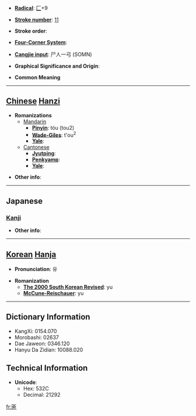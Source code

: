 * '''[[Wiktionary:Chinese radical index| Radical]]''': [[Wiktionary:Chinese radical index 匚|匚]]+9

* '''[[Wiktionary:Chinese total strokes index|Stroke number]]''': [[Wiktionary:Chinese total strokes index 11|11]]

* '''Stroke order''': 

* '''[[Wiktionary:Chinese four corner index|Four-Corner System]]''': 

* '''[[Wiktionary:Chinese Cangjie index|Cangjie input]]''': 尸人一弓 (SOMN)

* '''Graphical Significance and Origin''': 

* '''Common Meaning'''

----

== [[Chinese]] [[Hanzi]] ==

* '''Romanizations'''
** [[Mandarin]]
*** '''[[Pinyin]]''': tóu (tou2)
*** '''[[Wade-Giles]]''': t'ou<sup>2</sup>
*** '''[[Yale]]''': 
**[[Cantonese]]
***'''[[Jyutping]]''':
***'''[[Penkyamp]]''': 
***'''[[Yale]]''': 

* '''Other info''': 

----

==Japanese==
===[[Kanji]]===
{{kanji|on readings=[[ゆ]] (yu), [[とう]] (tō), [[ず]] (zu)|kun readings=[[ます]] (masu), [[もたい]] (motai)}}

* '''Other info''':  

----

== [[Korean]] [[Hanja]] ==

* '''Pronunciation''': 유

* '''Romanization'''
** '''[[The 2000 South Korean Revised Romanization|The 2000 South Korean Revised]]''': yu
** '''[[McCune-Reischauer]]''': yu

----

== Dictionary Information ==

* KangXi: 0154.070
* Morobashi: 02637
* Dae Jaweon: 0346.120
* Hanyu Da Zidian: 10088.020

== Technical Information ==

* '''Unicode''':
** Hex: 532C
** Decimal: 21292

[[fr:匬]]